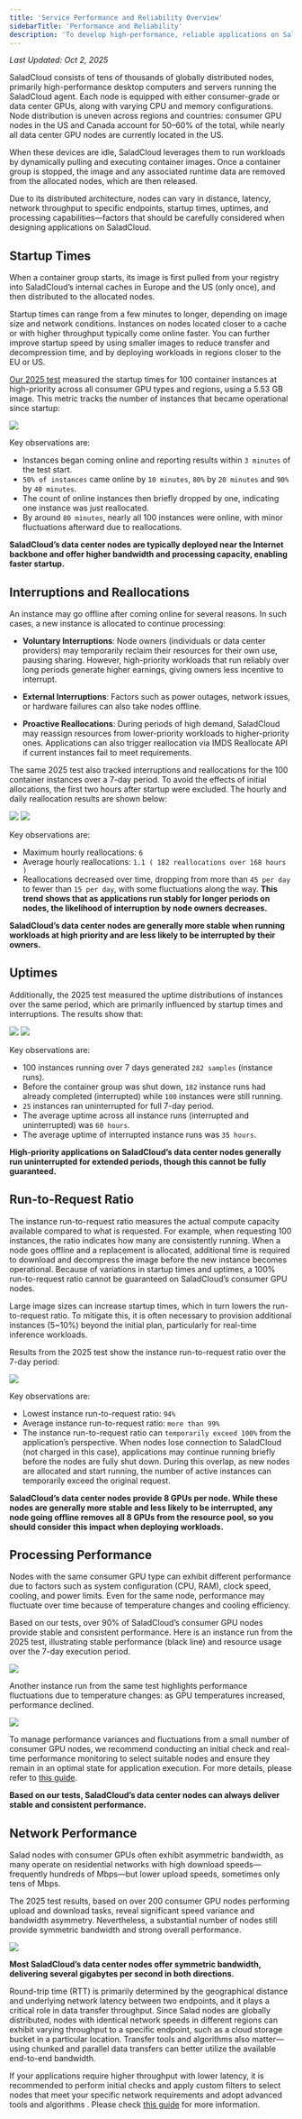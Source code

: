 ```yaml
---
title: 'Service Performance and Reliability Overview'
sidebarTitle: 'Performance and Reliability'
description: 'To develop high-performance, reliable applications on SaladCloud'
---
```


_Last Updated: Oct 2, 2025_

SaladCloud consists of tens of thousands of globally distributed nodes, primarily high-performance desktop computers and
servers running the SaladCloud agent. Each node is equipped with either consumer-grade or data center GPUs, along with
varying CPU and memory configurations. Node distribution is uneven across regions and countries: consumer GPU nodes in
the US and Canada account for 50–60% of the total, while nearly all data center GPU nodes are currently located in the
US.

When these devices are idle, SaladCloud leverages them to run workloads by dynamically pulling and executing container
images. Once a container group is stopped, the image and any associated runtime data are removed from the allocated
nodes, which are then released.

Due to its distributed architecture, nodes can vary in distance, latency, network throughput to specific endpoints,
startup times, uptimes, and processing capabilities—factors that should be carefully considered when designing
applications on SaladCloud.

## Startup Times

When a container group starts, its image is first pulled from your registry into SaladCloud’s internal caches in Europe
and the US (only once), and then distributed to the allocated nodes.

Startup times can range from a few minutes to longer, depending on image size and network conditions. Instances on nodes
located closer to a cache or with higher throughput typically come online faster. You can further improve startup speed
by using smaller images to reduce transfer and decompression time, and by deploying workloads in regions closer to the
EU or US.

[Our 2025 test](https://github.com/SaladTechnologies/performance-reliability-test-2025/) measured the startup times for
100 container instances at high-priority across all consumer GPU types and regions, using a 5.53 GB image. This metric
tracks the number of instances that became operational since startup:

<img src="/container-engine/images/sp1.png" />

Key observations are:

- Instances began coming online and reporting results within `3 minutes` of the test start.
- `50% of instances` came online by `10 minutes`, `80%` by `20 minutes` and `90%` by `40 minutes`.
- The count of online instances then briefly dropped by one, indicating one instance was just reallocated.
- By around `80 minutes`, nearly all 100 instances were online, with minor fluctuations afterward due to reallocations.

**SaladCloud’s data center nodes are typically deployed near the Internet backbone and offer higher bandwidth and
processing capacity, enabling faster startup.**

## Interruptions and Reallocations

An instance may go offline after coming online for several reasons. In such cases, a new instance is allocated to
continue processing:

- **Voluntary Interruptions**: Node owners (individuals or data center providers) may temporarily reclaim their
  resources for their own use, pausing sharing. However, high-priority workloads that run reliably over long periods
  generate higher earnings, giving owners less incentive to interrupt.

- **External Interruptions**: Factors such as power outages, network issues, or hardware failures can also take nodes
  offline.

- **Proactive Reallocations**: During periods of high demand, SaladCloud may reassign resources from lower-priority
  workloads to higher-priority ones. Applications can also trigger reallocation via IMDS Reallocate API if current
  instances fail to meet requirements.

The same 2025 test also tracked interruptions and reallocations for the 100 container instances over a 7-day period. To
avoid the effects of initial allocations, the first two hours after startup were excluded. The hourly and daily
reallocation results are shown below:

<img src="/container-engine/images/sp11.png" />
<img src="/container-engine/images/sp12.png" />

Key observations are:

- Maximum hourly reallocations: `6`
- Average hourly reallocations: `1.1 ( 182 reallocations over 168 hours )`
- Reallocations decreased over time, dropping from more than `45 per day` to fewer than `15 per day`, with some
  fluctuations along the way. **This trend shows that as applications run stably for longer periods on nodes, the
  likelihood of interruption by node owners decreases.**

**SaladCloud’s data center nodes are generally more stable when running workloads at high priority and are less likely
to be interrupted by their owners.**

## Uptimes

Additionally, the 2025 test measured the uptime distributions of instances over the same period, which are primarily
influenced by startup times and interruptions. The results show that:

<img src="/container-engine/images/sp13.png" />
<img src="/container-engine/images/sp14.png" />

Key observations are:

- 100 instances running over 7 days generated `282 samples` (instance runs).
- Before the container group was shut down, `182` instance runs had already completed (interrupted) while `100`
  instances were still running.
- `25` instances ran uninterrupted for full 7-day period.
- The average uptime across all instance runs (interrupted and uninterrupted) was `60 hours`.
- The average uptime of interrupted instance runs was `35 hours`.

**High-priority applications on SaladCloud’s data center nodes generally run uninterrupted for extended periods, though
this cannot be fully guaranteed.**

## Run-to-Request Ratio

The instance run-to-request ratio measures the actual compute capacity available compared to what is requested. For
example, when requesting 100 instances, the ratio indicates how many are consistently running. When a node goes offline
and a replacement is allocated, additional time is required to download and decompress the image before the new instance
becomes operational. Because of variations in startup times and uptimes, a 100% run-to-request ratio cannot be
guaranteed on SaladCloud’s consumer GPU nodes.

Large image sizes can increase startup times, which in turn lowers the run-to-request ratio. To mitigate this, it is
often necessary to provision additional instances (5~10%) beyond the initial plan, particularly for real-time inference
workloads.

Results from the 2025 test show the instance run-to-request ratio over the 7-day period:

<img src="/container-engine/images/sp15.png" />

Key observations are:

- Lowest instance run-to-request ratio: `94%`
- Average instance run-to-request ratio: `more than 99%`
- The instance run-to-request ratio can `temporarily exceed 100%` from the application’s perspective. When nodes lose
  connection to SaladCloud (not charged in this case), applications may continue running briefly before the nodes are
  fully shut down. During this overlap, as new nodes are allocated and start running, the number of active instances can
  temporarily exceed the original request.

**SaladCloud’s data center nodes provide 8 GPUs per node. While these nodes are generally more stable and less likely to
be interrupted, any node going offline removes all 8 GPUs from the resource pool, so you should consider this impact
when deploying workloads.**

## Processing Performance

Nodes with the same consumer GPU type can exhibit different performance due to factors such as system configuration
(CPU, RAM), clock speed, cooling, and power limits. Even for the same node, performance may fluctuate over time because
of temperature changes and cooling efficiency.

Based on our tests, over 90% of SaladCloud’s consumer GPU nodes provide stable and consistent performance. Here is an
instance run from the 2025 test, illustrating stable performance (black line) and resource usage over the 7-day
execution period.

<img src="/container-engine/images/sp16.png" />

Another instance run from the same test highlights performance fluctuations due to temperature changes: as GPU
temperatures increased, performance declined.

<img src="/container-engine/images/sp17.png" />

To manage performance variances and fluctuations from a small number of consumer GPU nodes, we recommend conducting an
initial check and real-time performance monitoring to select suitable nodes and ensure they remain in an optimal state
for application execution. For more details, please refer to
[this guide](/container-engine/tutorials/performance/high-performance-apps#build-high-performance-applications).

**Based on our tests, SaladCloud’s data center nodes can always deliver stable and consistent performance.**

## Network Performance

Salad nodes with consumer GPUs often exhibit asymmetric bandwidth, as many operate on residential networks with high
download speeds—frequently hundreds of Mbps—but lower upload speeds, sometimes only tens of Mbps.

The 2025 test results, based on over 200 consumer GPU nodes performing upload and download tasks, reveal significant
speed variance and bandwidth asymmetry. Nevertheless, a substantial number of nodes still provide symmetric bandwidth
and strong overall performance.

<img src="/container-engine/images/sp4.png" />

**Most SaladCloud’s data center nodes offer symmetric bandwidth, delivering several gigabytes per second in both
directions.**

Round-trip time (RTT) is primarily determined by the geographical distance and underlying network latency between two
endpoints, and it plays a critical role in data transfer throughput. Since Salad nodes are globally distributed, nodes
with identical network speeds in different regions can exhibit varying throughput to a specific endpoint, such as a
cloud storage bucket in a particular location. Transfer tools and algorithms also matter—using chunked and parallel data
transfers can better utilize the available end-to-end bandwidth.

If your applications require higher throughput with lower latency, it is recommended to perform initial checks and apply
custom filters to select nodes that meet your specific network requirements and adopt advanced tools and algorithms .
Please check [this guide](/container-engine/tutorials/performance/high-performance-storage-solutions) for more
information.
